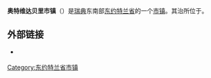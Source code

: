 {{Infobox Kommun|
fullname=Åtvidabergs kommun|
coatofarms=[[Image:Åtvidaberg_vapen.svg|100px]]|
county=[[东约特兰省|东约特兰省]]|
province=[[东约特兰|东约特兰]]和[[斯莫兰|斯莫兰]]|
capital={{link-en|奥特维达贝里|Åtvidaberg}}|
map=[[Image:Åtvidaberg_Municipality_in_Östergötland_County.png|200px]]|
arearank=第141名|
area=784.32|
arealand=690.42|
populationrank=第188名|
population=11,775|
densityrank=第188名|
populationdensity=17.1|
website={{URL|https://www.atvidaberg.se/}}|
footnotes=面积与人口统计数据来自[[瑞典统计局|瑞典统计局]]，截至2006年12月31日}}

'''奥特维达贝里市镇'''（{{lang-sv|Åtvidabergs kommun}}）是[[瑞典|瑞典]]东南部[[东约特兰省|东约特兰省]]的一个[[瑞典市镇|市镇]]。其治所位于{{link-en|奥特维达贝里|Åtvidaberg}}。

==外部链接==
* {{Official website|https://www.atvidaberg.se/}} {{sv}}

{{Östergötland County}}
{{coord|58|12|N|16|00|E|source:enwiki-plaintext-parser|display=title}}

{{DEFAULTSORT:Atvidaberg Municipality}}
[[Category:东约特兰省市镇|Category:东约特兰省市镇]]